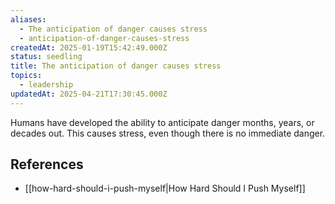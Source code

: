 ```yaml
---
aliases:
  - The anticipation of danger causes stress
  - anticipation-of-danger-causes-stress
createdAt: 2025-01-19T15:42:49.000Z
status: seedling
title: The anticipation of danger causes stress
topics:
  - leadership
updatedAt: 2025-04-21T17:30:45.000Z
---
```

Humans have developed the ability to anticipate danger months, years, or decades out. This causes stress, even though there is no immediate danger.

## References

- [[how-hard-should-i-push-myself|How Hard Should I Push Myself]]
